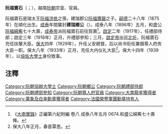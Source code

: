 '''阮福寶石'''（{{vie|v='''Nguyễn Phúc Bửu Thạch'''|hn=阮福寶石}}；{{bd|1875年||1952年|}}），越南[[阮朝|阮朝]]宗室、官員。

阮福寶石是瑞太王[[阮福洪依|阮福洪依]]之孫，建瑞郡公[[阮福膺磬|阮福膺磬]]之子。[[嗣德|嗣德]]二十八年（1875年）在順化出生。[[成泰|成泰]]年間襲封'''建瑞鄉公'''（{{vie|v='''Kiến Thụy hương công'''|hn=建瑞鄉公}}）。成泰八年（1896年）五月，和盛公[[阮福綿寯|阮福綿寯]]七十大壽，[[成泰帝|成泰帝]]派阮福寶石前往賀壽<ref>《[[大南實錄|大南實錄]]》正編第六紀附編 卷八 成泰八年五月 0674.和盛公綿寯七十壽條。</ref>。[[啟定|啟定]]二年（1917年），任禮部侍郎；啟定三年（1918年）正月，升禮部參知；三月，[[啟定帝|啟定帝]]出巡[[北圻|北圻]]，阮福寶石充任扶輦大臣。[[保大_(阮朝)|保大]]四年（1929年），升任乂安總督。后以尚书衔任兼摄尊人府务大臣一职。保大八年（1933年）正月，充任大内仪礼大臣<ref>保大八年正月，春首覃恩。</ref>。保大十四年（1939年），以[[協佐大學士|協佐大學士]]身份致事。

==注釋==
{{reflist}}

[[Category:阮朝協辦大學士|Category:阮朝協辦大學士]]
[[Category:阮朝鄉公|Category:阮朝鄉公]]
[[Category:阮朝禮部侍郎|Category:阮朝禮部侍郎]]
[[Category:阮朝禮部參知|Category:阮朝禮部參知]]
[[Category:阮朝尊人府官員|Category:阮朝尊人府官員]]
[[Category:大南龍星獲得者|Category:大南龍星獲得者]]
[[Category:萬象及白傘勳章獲得者|Category:萬象及白傘勳章獲得者]]
[[Category:法國榮譽軍團勳章持有人|Category:法國榮譽軍團勳章持有人]]